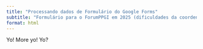 ```yaml
---
title: "Processando dados de Formulário do Google Forms"
subtitle: "Formulário para o ForumPPGI em 2025 (dificuldades da coordenação)"
format: html
---
```


Yo! More yo!
Yo?


